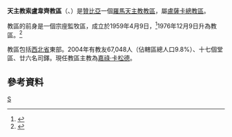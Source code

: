 {{Infobox Roman Catholic diocese
|Roman Catholic Diocese of = 天主教索盧韋齊教區
|Latin name of diocese = Dioecesis Solvezivensis
|image = Zambia - Diocesi di Solwezi.png
|caption = 教區範圍
|location = [[贊比亞|贊比亞]]
|territory =西北省東部
|population =67,048
|rite = 拉丁禮
|patron = 
|province = 盧薩卡
|established = 1959年
|cathedral = 聖達尼爾主教座堂
|副主教座堂 =
|leadership = 主教
|website =
|教宗 = 
|metropolitan = 嘉祿·卡松德

|ordinary = 
|coadjutor bishop =
|emeritus = 
}}

'''天主教索盧韋齊教區'''（{{lang-la|Dioecesis Solveziensis}}、{{lang-en|Diocese of Solwezi}}）是[[贊比亞|贊比亞]]一個[[羅馬天主教|羅馬天主教]][[教區|教區]]，屬[[天主教盧薩卡總教區|盧薩卡總教區]]。

教區的前身是一個宗座監牧區，成立於1959年4月9日，<ref>{{cite journal
|journal=[[宗座公報|宗座公報]]
|publisher=梵蒂岡出版社
|date=1959年
|volume=51
|title=''Quandoquidem haec''
|page=626
|url=http://www.vatican.va/archive/aas/documents/AAS%2051%20%5B1959%5D%20-%20ocr.pdf
|access-date=2014-01-21
|archive-date=2013-03-03
|archive-url=https://web.archive.org/web/20130303052712/http://www.vatican.va/archive/aas/documents/AAS%2051%20%5B1959%5D%20-%20ocr.pdf
|dead-url=no
}}</ref>1976年12月9日升為教區。<ref>{{cite journal
|journal=[[宗座公報|宗座公報]]
|publisher=梵蒂岡出版社
|date=1977年
|volume=69
|title=''Haec Romana''
|page=80
|url=http://www.vatican.va/archive/aas/documents/AAS%2069%20%5B1977%5D%20-%20ocr.pdf
|access-date=2014-01-21
|archive-date=2010-03-27
|archive-url=https://web.archive.org/web/20100327065635/http://www.vatican.va/archive/aas/documents/AAS%2069%20%5B1977%5D%20-%20ocr.pdf
|dead-url=no
}}</ref>

教區包括[[西北省_(贊比亞)|西北省]]東部。2004年有教友67,048人（佔轄區總人口9.8%）、十七個堂區、廿六名司鐸。現任教區主教為[[嘉祿·卡松德|嘉祿·卡松德]]。

==參考資料==
{{reflist}}
{{贊比亞天主教教區}}

[[Category:贊比亞天主教教區|S]]
